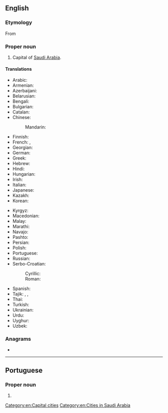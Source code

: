 ==English==
{{wikipedia}}

===Etymology===
From {{etyl|ar|en}} {{m|ar|اَلرِّيَاض}}

===Proper noun===
{{en-proper noun}}

# Capital of [[Saudi Arabia]].

====Translations====
{{trans-top|capital of Saudi Arabia}}
* Arabic: {{t+|ar|اَلرِّيَاض|m}}
* Armenian: {{t|hy|Էր Ռիադ|sc=Armn}}
* Azerbaijani: {{t|az|Ər-Riyad}}
* Belarusian: {{t|be|Эр-Рыя́д|m|sc=Cyrl}}
* Bengali: {{t|bn|রিয়াদ}}
* Bulgarian: {{t|bg|Рия́д|m|sc=Cyrl}}
* Catalan: {{t|ca|Riad}}
* Chinese:
*: Mandarin: {{t+|cmn|利雅得|tr=Lìyǎdé|sc=Hani}}
* Finnish: {{t+|fi|Riad}}
* French: {{t+|fr|Riyad|m}}, {{t|fr|Riad|m}}
* Georgian: {{t|ka|ერ-რიადი|sc=Geor}}
* German: {{t+|de|Riad|n}}
* Greek: {{t+|el|Ριάντ|sc=Grek}}
* Hebrew: {{t|he|רִיַאד|m|tr=riyad|sc=Hebr}}
* Hindi: {{t|hi|रियाद|sc=Deva}}
* Hungarian: {{t+|hu|Rijád}}
* Irish: {{t|ga|Riad}}
* Italian: {{t|it|Riad|f}}
* Japanese: {{t|ja|リヤド|tr=Riyado}}
* Kazakh: {{t|kk|Эр-Рияд|sc=Cyrl}}
* Korean: {{t|ko|^리야드}}
{{trans-mid}}
* Kyrgyz: {{t|ky|Эр-Рияд|sc=Cyrl}}
* Macedonian: {{t|mk|Ријад|m}}
* Malay: {{t|ms|Riyadh}}
* Marathi: {{t|mr|रियाध|sc=Deva}}
* Navajo: {{t|nv|Wiyáád}}
* Pashto: {{t|ps|رياض|m|tr=riyāz}}
* Persian: {{t+|fa|ریاض|tr=reyâz|sc=fa-Arab}}
* Polish: {{t+|pl|Rijad}}
* Portuguese: {{t|pt|Riad|f}}
* Russian: {{t+|ru|Эр-Рия́д|m}}
* Serbo-Croatian:
*: Cyrillic: {{t|sh|Ријад|m}}
*: Roman: {{t+|sh|Rijad|m}}
* Spanish: {{t+|es|Riad|m}}
* Tajik: {{t+|tg|Эр-Рияд|sc=Cyrl}}, {{t|tg|Ар-Риёз}}, {{t|tg|Риёз}}
* Thai: {{t|th|ริยาด|tr=rí-yâat}}
* Turkish: {{t+|tr|Riyad}}
* Ukrainian: {{t|uk|Ер-Рія́д|m|sc=Cyrl}}
* Urdu: {{t|ur|ریاض|tr=riyāz}}
* Uyghur: {{t|ug|رىياد}}
* Uzbek: {{t|uz|Ar-Riyod}}
{{trans-bottom}}

===Anagrams===
* {{anagrams|en|hydria}}

[[Category:en:Capital cities]]
[[Category:en:Cities in Saudi Arabia]]

----

==Portuguese==

===Proper noun===
{{pt-proper noun|f}}

# {{alternative form of|Riad|lang=pt}}